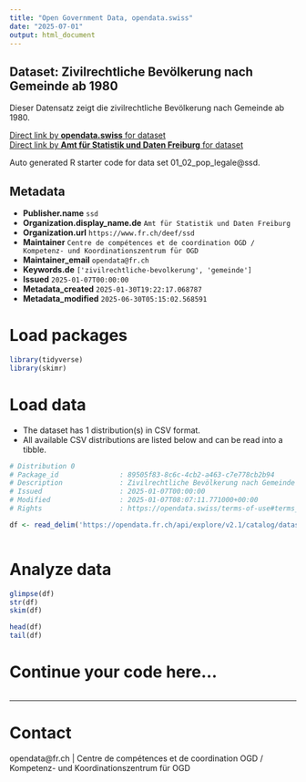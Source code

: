 ```yaml
---
title: "Open Government Data, opendata.swiss"
date: "2025-07-01"
output: html_document
---
```


## Dataset: Zivilrechtliche Bevölkerung nach Gemeinde ab 1980

Dieser Datensatz zeigt die zivilrechtliche Bevölkerung nach Gemeinde ab 1980.

[Direct link by **opendata.swiss** for dataset](https://opendata.swiss/de/dataset/zivilrechtliche-bevolkerung-nach-gemeinde-ab-1980)<br>
[Direct link by **Amt für Statistik und Daten Freiburg** for dataset](https://opendata.fr.ch/explore/dataset/01_02_pop_legale/)

Auto generated R starter code for data set 01_02_pop_legale@ssd.

## Metadata

- **Publisher.name** `ssd`
- **Organization.display_name.de** `Amt für Statistik und Daten Freiburg`
- **Organization.url** `https://www.fr.ch/deef/ssd`
- **Maintainer** `Centre de compétences et de coordination OGD / Kompetenz- und Koordinationszentrum für OGD`
- **Maintainer_email** `opendata@fr.ch`
- **Keywords.de** `['zivilrechtliche-bevolkerung', 'gemeinde']`
- **Issued** `2025-01-07T00:00:00`
- **Metadata_created** `2025-01-30T19:22:17.068787`
- **Metadata_modified** `2025-06-30T05:15:02.568591`


# Load packages

```r

library(tidyverse)
library(skimr)

```

# Load data

-   The dataset has 1 distribution(s) in CSV format.
-   All available CSV distributions are listed below and can be read into a tibble.

```r

# Distribution 0
# Package_id               : 89505f83-8c6c-4cb2-a463-c7e778cb2b94
# Description              : Zivilrechtliche Bevölkerung nach Gemeinde ab 1980 (csv)
# Issued                   : 2025-01-07T00:00:00
# Modified                 : 2025-01-07T08:07:11.771000+00:00
# Rights                   : https://opendata.swiss/terms-of-use#terms_by

df <- read_delim('https://opendata.fr.ch/api/explore/v2.1/catalog/datasets/01_02_pop_legale/exports/csv?use_labels=true')



```

# Analyze data

```r

glimpse(df)
str(df)
skim(df)

head(df)
tail(df)

```

# Continue your code here...

```r

```

------------------------------------------------------------------------

# Contact

opendata@fr.ch | Centre de compétences et de coordination OGD / Kompetenz- und Koordinationszentrum für OGD

